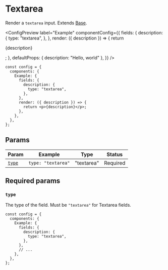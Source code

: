 
# Textarea

Render a `textarea` input. Extends [Base](base).

<ConfigPreview
  label="Example"
  componentConfig={{
    fields: {
      description: {
        type: "textarea",
      },
    },
    render: ({ description }) => {
      return <p>{description}</p>;
    },
    defaultProps: { description: "Hello, world" },
  }}
/>

```tsx {5-7} copy
const config = {
  components: {
    Example: {
      fields: {
        description: {
          type: "textarea",
        },
      },
      render: ({ description }) => {
        return <p>{description}</p>;
      },
    },
  },
};
```

## Params

| Param           | Example            | Type       | Status   |
| --------------- | ------------------ | ---------- | -------- |
| [`type`](#type) | `type: "textarea"` | "textarea" | Required |

## Required params

### `type`

The type of the field. Must be `"textarea"` for Textarea fields.

```tsx {6} copy
const config = {
  components: {
    Example: {
      fields: {
        description: {
          type: "textarea",
        },
      },
      // ...
    },
  },
};
```
